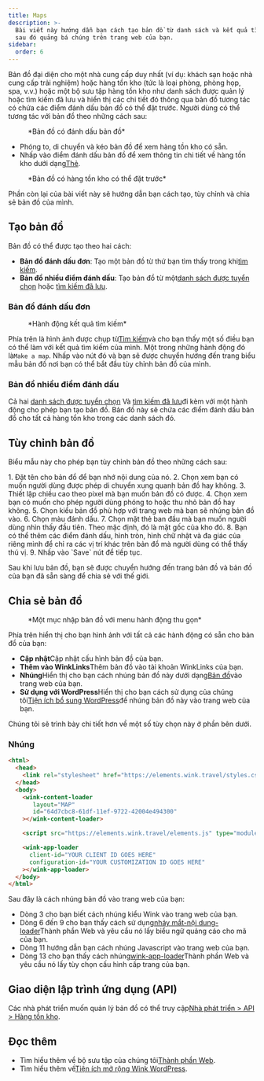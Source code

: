```yaml
---
title: Maps
description: >-
  Bài viết này hướng dẫn bạn cách tạo bản đồ từ danh sách và kết quả tìm kiếm,
  sau đó quảng bá chúng trên trang web của bạn.
sidebar:
  order: 6
---
```


Bản đồ đại diện cho một nhà cung cấp duy nhất (ví dụ: khách sạn hoặc nhà cung cấp trải nghiệm) hoặc hàng tồn kho (tức là loại phòng, phòng họp, spa, v.v.) hoặc một bộ sưu tập hàng tồn kho như danh sách được quản lý hoặc tìm kiếm đã lưu và hiển thị các chi tiết đó thông qua bản đồ tương tác có chứa các điểm đánh dấu bản đồ có thể đặt trước.
Người dùng có thể tương tác với bản đồ theo những cách sau:

<figure>
  <CloudinaryImage width="700" height="393" resize="scale" quality="best" alt="Bản đồ có đánh dấu" src="academy/map-example" errorImage="noimage_opaque_nyrtl0.png" />

  <figcaption>*Bản đồ có đánh dấu bản đồ*</figcaption>
</figure>


* Phóng to, di chuyển và kéo bản đồ để xem hàng tồn kho có sẵn.
* Nhấp vào điểm đánh dấu bản đồ để xem thông tin chi tiết về hàng tồn kho dưới dạng[Thẻ](/studio/cards).

<figure>
  <CloudinaryImage width="700" height="568" resize="scale" quality="best" alt="Bản đồ có thẻ mở" src="academy/map-example-card" errorImage="noimage_opaque_nyrtl0.png" />

  <figcaption>*Bản đồ có hàng tồn kho có thể đặt trước*</figcaption>
</figure>


Phần còn lại của bài viết này sẽ hướng dẫn bạn cách tạo, tùy chỉnh và chia sẻ bản đồ của mình.

## Tạo bản đồ

Bản đồ có thể được tạo theo hai cách:

* **Bản đồ đánh dấu đơn**: Tạo một bản đồ từ thứ bạn tìm thấy trong khi[tìm kiếm](/studio/search).
* **Bản đồ nhiều điểm đánh dấu**: Tạo bản đồ từ một[danh sách được tuyển chọn](/studio/curated-lists) hoặc [tìm kiếm đã lưu](/studio/saved-searches).

### Bản đồ đánh dấu đơn

<figure>
  <CloudinaryImage width="350" height="238" resize="scale" quality="best" alt="Hành động" src="academy/inventory-actions" errorImage="noimage_opaque_nyrtl0.png" />

  <figcaption>*Hành động kết quả tìm kiếm*</figcaption>
</figure>


Phía trên là hình ảnh được chụp từ[Tìm kiếm](/studio/search)và cho bạn thấy một số điều bạn có thể làm với kết quả tìm kiếm của mình. Một trong những hành động đó là`Make a map`.
Nhấp vào nút đó và bạn sẽ được chuyển hướng đến trang biểu mẫu bản đồ nơi bạn có thể bắt đầu tùy chỉnh bản đồ của mình.

### Bản đồ nhiều điểm đánh dấu

Cả hai [danh sách được tuyển chọn](/studio/curated-lists#list-actions) Và [tìm kiếm đã lưu](/studio/saved-searches#list-actions)đi kèm với một hành động cho phép bạn tạo bản đồ. Bản đồ này sẽ chứa các điểm đánh dấu bản đồ cho tất cả hàng tồn kho trong các danh sách đó.

## Tùy chỉnh bản đồ

Biểu mẫu này cho phép bạn tùy chỉnh bản đồ theo những cách sau:

<Steps>
  1. Đặt tên cho bản đồ để bạn nhớ nội dung của nó.
  2. Chọn xem bạn có muốn người dùng được phép di chuyển xung quanh bản đồ hay không.
  3. Thiết lập chiều cao theo pixel mà bạn muốn bản đồ có được.
  4. Chọn xem bạn có muốn cho phép người dùng phóng to hoặc thu nhỏ bản đồ hay không.
  5. Chọn kiểu bản đồ phù hợp với trang web mà bạn sẽ nhúng bản đồ vào.
  6. Chọn màu đánh dấu.
  7. Chọn mặt thẻ ban đầu mà bạn muốn người dùng nhìn thấy đầu tiên. Theo mặc định, đó là mặt gốc của kho đó.
  8. Bạn có thể thêm các điểm đánh dấu, hình tròn, hình chữ nhật và đa giác của riêng mình để chỉ ra các vị trí khác trên bản đồ mà người dùng có thể thấy thú vị.
  9. Nhấp vào `Save` nút để tiếp tục.
</Steps>


Sau khi lưu bản đồ, bạn sẽ được chuyển hướng đến trang bản đồ và bản đồ của bạn đã sẵn sàng để chia sẻ với thế giới.

## Chia sẻ bản đồ

<figure>
  <CloudinaryImage width="350" height="946" resize="scale" quality="best" alt="Bản đồ" src="academy/map" errorImage="noimage_opaque_nyrtl0.png" />

  <figcaption>*Một mục nhập bản đồ với menu hành động thu gọn*</figcaption>
</figure>


Phía trên hiển thị cho bạn hình ảnh với tất cả các hành động có sẵn cho bản đồ của bạn:

* **Cập nhật**Cập nhật cấu hình bản đồ của bạn.
* **Thêm vào WinkLinks**Thêm bản đồ vào tài khoản WinkLinks của bạn.
* **Nhúng**Hiển thị cho bạn cách nhúng bản đồ này dưới dạng[Bản đồ](/developers/web-components/#content-loader)vào trang web của bạn.
* **Sử dụng với WordPress**Hiển thị cho bạn cách sử dụng của chúng tôi[Tiện ích bổ sung WordPress](/developers/wordpress)để nhúng bản đồ này vào trang web của bạn.

Chúng tôi sẽ trình bày chi tiết hơn về một số tùy chọn này ở phần bên dưới.

### Nhúng

```html {3, 6-9, 11, 13-16}
<html>
  <head>
    <link rel="stylesheet" href="https://elements.wink.travel/styles.css"></link>
  </head>
  <body>
    <wink-content-loader
       layout="MAP"
       id="64d7cbc8-61df-11ef-9722-42004e494300"
    ></wink-content-loader>

    <script src="https://elements.wink.travel/elements.js" type="module" defer></script>

    <wink-app-loader
      client-id="YOUR CLIENT ID GOES HERE"
      configuration-id="YOUR CUSTOMIZATION ID GOES HERE"
    ></wink-app-loader>
  </body>
</html>
```

Sau đây là cách nhúng bản đồ vào trang web của bạn:

* Dòng 3 cho bạn biết cách nhúng kiểu Wink vào trang web của bạn.
* Dòng 6 đến 9 cho bạn thấy cách sử dụng[nháy mắt-nội dung-loader](/developers/web-components/#content-loader)Thành phần Web và yêu cầu nó lấy biểu ngữ quảng cáo cho mã của bạn.
* Dòng 11 hướng dẫn bạn cách nhúng Javascript vào trang web của bạn.
* Dòng 13 cho bạn thấy cách nhúng[wink-app-loader](/developers/web-components/#application-loader)Thành phần Web và yêu cầu nó lấy tùy chọn cấu hình cấp trang của bạn.

## Giao diện lập trình ứng dụng (API)

Các nhà phát triển muốn quản lý bản đồ có thể truy cập[Nhà phát triển > API > Hàng tồn kho](/developers/apis/#inventory-api).

## Đọc thêm

* Tìm hiểu thêm về bộ sưu tập của chúng tôi[Thành phần Web](/developers/web-components).
* Tìm hiểu thêm về[Tiện ích mở rộng Wink WordPress](/developers/wordpress).

